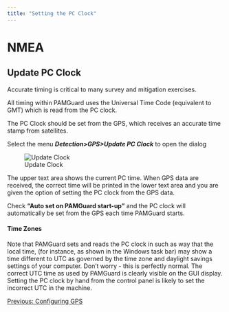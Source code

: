 ```yaml
---
title: "Setting the PC Clock"
---
```

NMEA
====

Update PC Clock
---------------

  
Accurate timing is critical to many survey and mitigation exercises.

All timing within PAMGuard uses the Universal Time Code (equivalent to GMT) which is read from the PC clock.

The PC Clock should be set from the GPS, which receives an accurate time stamp from satellites.

Select the menu _**Detection>GPS>Update PC Clock**_ to open the dialog

![Update Clock](images/Updateclock.png)  
  
The upper text area shows the current PC time. When GPS data are received, the correct time will be printed in the lower text area and you are given the option of setting the PC clock from the GPS data.

Check **"Auto set on PAMGuard start-up"** and the PC clock will automatically be set from the GPS each time PAMGuard starts.

#### Time Zones

Note that PAMGuard sets and reads the PC clock in such as way that the local time, (for instance, as shown in the Windows task bar) may show a time different to UTC as governed by the time zone and daylight savings settings of your computer. Don't worry - this is perfectly normal. The correct UTC time as used by PAMGuard is clearly visible on the GUI display. Setting the PC clock by hand from the control panel is likely to set the incorrect UTC in the machine.

[Previous: Configuring GPS](ConfiguringGPS.html)
